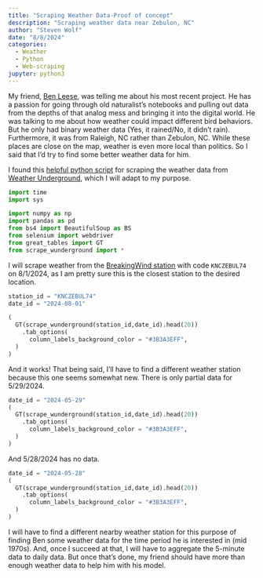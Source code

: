 ```yaml
---
title: "Scraping Weather Data-Proof of concept"
description: "Scraping weather data near Zebulon, NC"
author: "Steven Wolf"
date: "8/8/2024"
categories:
  - Weather
  - Python
  - Web-scraping
jupyter: python3
---
```


My friend, [Ben Leese](https://benleese.com), was telling me about his most recent project. He has a passion for going through old naturalist's notebooks and pulling out data from the depths of that analog mess and bringing it into the digital world. He was talking to me about how weather could impact different bird behaviors. But he only had binary weather data (Yes, it rained/No, it didn't rain). Furthermore, it was from Raleigh, NC rather than Zebulon, NC. While these places are close on the map, weather is even more local than politics. So I said that I'd try to find some better weather data for him. 

I found this [helpful python script](https://zperzan.github.io/projects/scrape-weather-underground/) for scraping the weather data from [Weather Underground](https://www.wunderground.com), which I will adapt to my purpose. 

```python
import time
import sys

import numpy as np
import pandas as pd
from bs4 import BeautifulSoup as BS
from selenium import webdriver
from great_tables import GT
from scrape_wunderground import *
```

I will scrape weather from the [BreakingWind  station](https://www.wunderground.com/dashboard/pws/KNCZEBUL74?cm_ven=localwx_pwsdash) with code `KNCZEBUL74` on 8/1/2024, as I am pretty sure this is the closest station to the desired location.

```python
station_id = "KNCZEBUL74"
date_id = "2024-08-01"

(
  GT(scrape_wunderground(station_id,date_id).head(20))
    .tab_options(
      column_labels_background_color = "#3B3A3EFF",
  )
)
```

And it works! That being said, I'll have to find a different weather station because this one seems somewhat new. There is only partial data for 5/29/2024.

```python
date_id = "2024-05-29"
(
  GT(scrape_wunderground(station_id,date_id).head(20))
    .tab_options(
      column_labels_background_color = "#3B3A3EFF",
  )
)
```

And 5/28/2024 has no data. 
```python
date_id = "2024-05-28"
(
  GT(scrape_wunderground(station_id,date_id).head(20))
    .tab_options(
      column_labels_background_color = "#3B3A3EFF",
  )
)
```

I will have to find a different nearby weather station for this purpose of finding Ben some weather data for the time period he is interested in (mid 1970s). And, once I succeed at that, I will have to aggregate the 5-minute data to daily data. But once that's done, my friend should have more than enough weather data to help him with his model.

